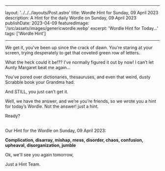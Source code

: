 ---

  layout: '../../../layouts/Post.astro'
  title: Wordle Hint for Sunday, 09 April 2023
  description: A Hint for the daily Wordle on Sunday, 09 April 2023
  publishDate: 2023-04-09
  featuredImage: '/src/assets/images/genericwordle.webp'
  excerpt: 'Wordle Hint for Today...'
  tags: ['Wordle Hint']
  
  ---

  We get it, you’ve been up since the crack of dawn. You’re staring at your screen, trying desperately to get that coveted green row of letters. 

  What the heck could it be!??
  I’ve normally figured it out by now!
  I can’t let Aunty Margaret beat me again… 

  You’ve pored over dictionaries, thesauruses, and even that weird, dusty Scrabble book your Grandma had.

  And STILL, you just can’t get it. 

  Well, we have the answer, and we’re you’re friends, so we wrote you a hint for today’s Wordle.
  Not the answer! just a hint. 

  Ready?<br /><br />

  Our Hint for the Wordle on Sunday, 09 April 2023:

  **Complication, disarray, mishap, mess, disorder, chaos, confusion, upheaval, disorganization, jumble**

  Ok, we'll see you again tomorrow, 

  Just a Hint Team.
  